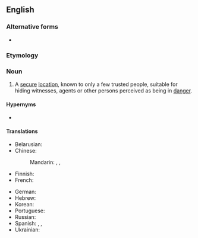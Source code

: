 {{also|safe house}}

==English==
{{wikipedia}}

===Alternative forms===
* {{l|en|safe house}}

===Etymology===
{{compound|en|safe|house}}

===Noun===
{{en-noun}}

# A [[secure]] [[location]], known to only a few trusted people, suitable for hiding witnesses, agents or other persons perceived as being in [[danger]].

====Hypernyms====
* {{l|en|house}}

====Translations====
{{trans-top|secure location}}
* Belarusian: {{t|be|канспіраты́ўная кватэ́ра|f}}
* Chinese:
*: Mandarin: {{t|cmn|[[安全]][[藏身處]]|sc=Hani}}, {{t|cmn|[[安全]][[藏身处]]|tr=ānquán cángshēnchù|sc=Hani}}, {{t|cmn|安全屋|tr=ānquánwū}}
* Finnish: {{t|fi|turvatalo}}
* French: {{t-needed|fr}}
{{trans-mid}}
* German: {{t+|de| konspirative Wohnung|f}}
* Hebrew: {{t|he|בית מסתור; דירת מסתור}}
* Korean: {{t|ko|안전가옥}}
* Portuguese: {{t-needed|pt}}
* Russian: {{t|ru|конспирати́вная кварти́ра|f}}
* Spanish: {{t+|es|refugio|m}}, {{t|es|piso franco|m}}, {{t|es|casa de seguridad|f}}
* Ukrainian: {{t|uk|конспірати́вна кварти́ра|f}}
{{trans-bottom}}